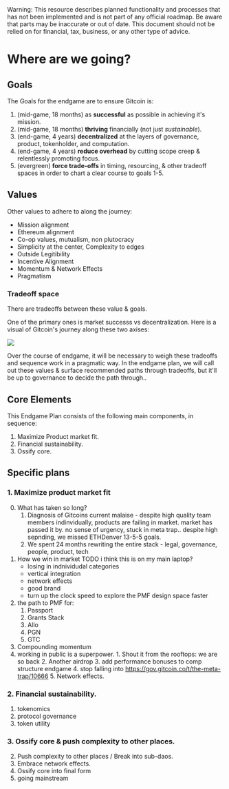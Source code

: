 
<Callout type="warning">
  Warning: This resource describes planned functionality and processes that has
  not been implemented and is not part of any official roadmap. Be aware that parts may be inaccurate or out of
  date.  This document should not be relied on for financial, tax, business, or any other type of advice.
</Callout>

# Where are we going?

## Goals 

The Goals for the endgame are to ensure Gitcoin is:

1. (mid-game, 18 months) as **successful** as possible in achieving it's mission.
2. (mid-game, 18 months) **thriving** financially (not just *sustainable*).
3. (end-game, 4 years) **decentralized** at the layers of governance, product, tokenholder, and computation.
4. (end-game, 4 years) **reduce overhead** by cutting scope creep & relentlessly promoting focus.
5. (evergreen) **force trade-offs** in timing, resourcing, & other tradeoff spaces in order to chart a clear course to goals 1-5.

## Values

Other values to adhere to along the journey:
- Mission alignment
- Ethereum alignment
- Co-op values, mutualism, non plutocracy
- Simplicity at the center, Complexity to edges
- Outside Legitibility
- Incentive Alignment
- Momentum & Network Effects
- Pragmatism

### Tradeoff space

There are tradeoffs between these value & goals.  

One of the primary ones is market successs vs decentralization.  Here is a visual of Gitcoin's journey along these two axises:

![](./img/west_map.png)

Over the course of endgame, it will be necessary to weigh these tradeoffs and sequence work in a pragmatic way.  In  the endgame plan, we will call out these values & surface recommended paths through tradeoffs, but it'll be up to governance to decide the path through..

## Core Elements

This Endgame Plan consists of the following main components, in sequence:
1. Maximize Product market fit.
2. Financial sustainability.
3. Ossify core.

## Specific plans

### 1. Maximize product market fit

0. What has taken so long?
	1. Diagnosis of Gitcoins current malaise - despite high quality team members indinvidually, products are failing in market. market has passed it by. no sense of urgency, stuck in meta trap.. despite high sepnding, we missed ETHDenver 13-5-5 goals.
	2. We spent 24 months rewriting the entire stack - legal, governance, people, product, tech
1. How we win in market TODO i think this is on my main laptop?
	- losing in indnividudal categories
	- vertical integration
	- network effects
	- good brand
	- turn up the clock speed to explore the PMF design space faster
2. the path to PMF for:
	1. Passport
	2. Grants Stack
	3. Allo 
	4. PGN
	5. GTC
3. Compounding momentum
  0. working in public is a superpower. 
	1. Shout it from the rooftops: we are so back 
	2. Another airdrop
	3. add performance bonuses to comp structure endgame
	4. stop falling into https://gov.gitcoin.co/t/the-meta-trap/10666
	5. Network effects.


### 2. Financial sustainability.

1. tokenomics
2. protocol governance
3. token utility

### 3. Ossify core & push complexity to other places.

2. Push complexity to other places / Break into sub-daos.
3. Embrace network effects.
4. Ossify core into final form
5. going mainstream


